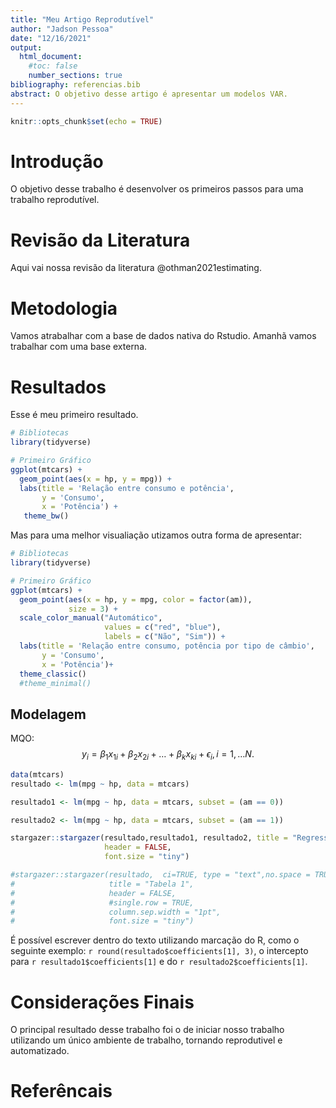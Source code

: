 ```yaml
---
title: "Meu Artigo Reprodutível"
author: "Jadson Pessoa"
date: "12/16/2021"
output: 
  html_document:
    #toc: false
    number_sections: true
bibliography: referencias.bib
abstract: O objetivo desse artigo é apresentar um modelos VAR.
---
```


```r
knitr::opts_chunk$set(echo = TRUE)
```

# Introdução

O objetivo desse trabalho é desenvolver os primeiros passos para uma trabalho reprodutível.

# Revisão da Literatura

Aqui vai nossa revisão da literatura @othman2021estimating.

# Metodologia

Vamos atrabalhar com a base de dados nativa do Rstudio. Amanhã vamos trabalhar com uma base externa.

# Resultados

Esse é meu primeiro resultado.

```r
# Bibliotecas
library(tidyverse)

# Primeiro Gráfico
ggplot(mtcars) +
  geom_point(aes(x = hp, y = mpg)) +
  labs(title = 'Relação entre consumo e potência',
       y = 'Consumo',
       x = 'Potência') + 
   theme_bw()

```

Mas para uma melhor visualiação utizamos outra forma de apresentar:

```r
# Bibliotecas
library(tidyverse)

# Primeiro Gráfico
ggplot(mtcars) +
  geom_point(aes(x = hp, y = mpg, color = factor(am)),
             size = 3) +
  scale_color_manual("Automático",
                     values = c("red", "blue"),
                     labels = c("Não", "Sim")) +
  labs(title = 'Relação entre consumo, potência por tipo de câmbio',
       y = 'Consumo',
       x = 'Potência')+
  theme_classic()
  #theme_minimal()
```


## Modelagem

MQO:
$$
y_i = \beta_{1}x_{1i} + \beta_{2}x_{2i} + \dots + \beta_{k}x_{ki} + \epsilon_i, i = 1, \dots N.
$$


```r
data(mtcars)
resultado <- lm(mpg ~ hp, data = mtcars)

resultado1 <- lm(mpg ~ hp, data = mtcars, subset = (am == 0))

resultado2 <- lm(mpg ~ hp, data = mtcars, subset = (am == 1))

stargazer::stargazer(resultado,resultado1, resultado2, title = "Regressão por MQO", 
                     header = FALSE,
                     font.size = "tiny")

#stargazer::stargazer(resultado,  ci=TRUE, type = "text",no.space = TRUE, 
#                     title = "Tabela 1",
#                     header = FALSE,
#                     #single.row = TRUE,
#                     column.sep.width = "1pt",
#                     font.size = "tiny")


```


É possível escrever dentro do texto utilizando marcação do R, como o seguinte exemplo: `r round(resultado$coefficients[1], 3)`, o intercepto para `r resultado1$coefficients[1]` e do `r resultado2$coefficients[1]`.

# Considerações Finais

O principal resultado desse trabalho foi o de iniciar nosso trabalho utilizando um único ambiente de trabalho, tornando reprodutivel e automatizado.

# Referêncais


